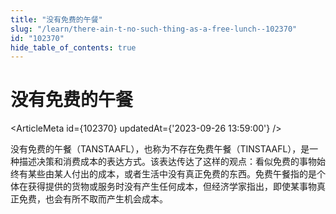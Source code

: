 ```yaml
---
title: "没有免费的午餐"
slug: "/learn/there-ain-t-no-such-thing-as-a-free-lunch--102370"
id: "102370"
hide_table_of_contents: true
---
```



# 没有免费的午餐

<ArticleMeta id={102370} updatedAt={'2023-09-26 13:59:00'} />
<div className='border-solid border-b border-t-0 my-4 border-[var(--ifm-color-gray-300)]' />

没有免费的午餐（TANSTAAFL），也称为不存在免费午餐（TINSTAAFL），是一种描述决策和消费成本的表达方式。该表达传达了这样的观点：看似免费的事物始终有某些由某人付出的成本，或者生活中没有真正免费的东西。免费午餐指的是个体在获得提供的货物或服务时没有产生任何成本，但经济学家指出，即使某事物真正免费，也会有所不取而产生机会成本。
